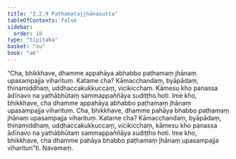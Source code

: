 ```yaml
---
title: "2.2.9 Paṭhamatajjhānasutta"
tableOfContents: false
sidebar:
  order: 10
type: "tipitaka"
basket: "su"
book: "a6"
---
```



<DynamicBreadcrumb />

<Division number="73" book="a6" bookNo="16" page="373">

<Paragraph number="644" book="a6">
“Cha, bhikkhave, dhamme appahāya abhabbo paṭhamaṃ jhānaṃ upasampajja viharituṃ. Katame cha? Kāmacchandaṃ, byāpādaṃ, thinamiddhaṃ, uddhaccakukkuccaṃ, vicikicchaṃ. Kāmesu kho panassa ādīnavo na yathābhūtaṃ sammappaññāya sudiṭṭho hoti. Ime kho, bhikkhave, cha dhamme appahāya abhabbo paṭhamaṃ jhānaṃ upasampajja viharituṃ.
</Paragraph>

<Paragraph number="645" book="a6">
Cha, bhikkhave, dhamme pahāya bhabbo paṭhamaṃ jhānaṃ upasampajja viharituṃ. Katame cha? Kāmacchandaṃ, byāpādaṃ, thinamiddhaṃ, uddhaccakukkuccaṃ, vicikicchaṃ, kāmesu kho panassa ādīnavo na yathābhūtaṃ sammappaññāya sudiṭṭho hoti. Ime kho, bhikkhave, cha dhamme pahāya bhabbo paṭhamaṃ jhānaṃ upasampajja viharitun”ti.

</Paragraph>
</Division>

<Paragraph number="646" type="center" book="a6">
Navamaṃ.
</Paragraph>